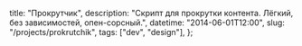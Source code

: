 
  title: "Прокрутчик",
  description: "Скрипт для прокрутки контента. Лёгкий, без зависимостей, опен-сорсный.",
  datetime: "2014-06-01T12:00",
  slug: "/projects/prokrutchik",
  tags: ["dev", "design"],
};

<Redirect to="https://bespoyasov.ru/scroller" />
